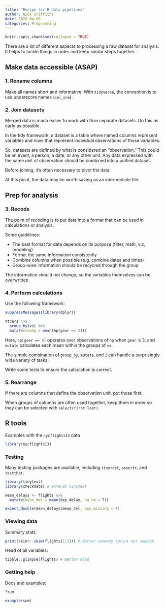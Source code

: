 ```yaml
---
title: "Recipe for R data pipelines"
author: Nick Griffiths
date: 2020-04-09
categories: Programming
---
```


```r
knitr::opts_chunk$set(collapse = TRUE)
```

There are a lot of different aspects to processing a raw dataset for analysis. It helps to tackle things in order and keep similar steps together.

## Make data accessible (ASAP)

### 1. Rename columns

Make all names short and informative. With `tidyverse`, the convention is to use underscore names (`col_one`).

### 2. Join datasets

Merged data is much easier to work with than separate datasets. Do this as early as possible.

In the tidy framework, a dataset is a table where named columns represent variables and rows that represent individual observations of those variables.

So, datasets are defined by what is considered an "observation." This could be an event, a person, a date, or any other unit. Any data expressed with the same unit of observation should be combined into a unified dataset.

Before joining, it's often necessary to pivot the data.

At this point, the data may be worth saving as an intermediate file.

## Prep for analysis

### 3. Recode

The point of recoding is to put data into a format that can be used in calculations or analysis.

Some guidelines:

- The best format for data depends on its purpose (filter, math, viz, modeling)
- Format the same information consistently
- Combine columns when possible (e.g. combine dates and times)
- Group-wise information should be recycled through the group

The information should not change, so the variables themselves can be overwritten.

### 4. Perform calculations

Use the following framework:

```r
suppressMessages(library(dplyr))

mtcars %>%
  group_by(vs) %>%
  mutate(newhp = mean(hp[gear == 3]))
```

Here, `hp[gear == 3]` operates over observations of `hp` when `gear` is 3, and `mutate` calculates each mean within the groups of `vs`.

The simple combination of `group_by`, `mutate`, and `[` can handle a surprisingly wide variety of tasks.

Write some tests to ensure the calculation is correct.

### 5. Rearrange

If there are columns that define the observation unit, put those first.

When groups of columns are often used together, keep them in order so they can be selected with `select(first:last)`.

## R tools

Examples with the `nycflights13` data

```r
library(nycflights13)
```

### Testing

Many testing packages are available, including `tinytest`, `assertr`, and `testthat`.

```r
library(tinytest)
library(checkmate) # extends tinytest

mean_delays <- flights %>%
  mutate(mean_del = mean(dep_delay, na.rm = T))

expect_double(mean_delays$mean_del, any.missing = F)
```

### Viewing data

Summary stats:

```r
print(skimr::skim(flights[1:3])) # Better summary (print not needed)
```

Head of all variables:

```r
tibble::glimpse(flights) # Better head
```

### Getting help

Docs and examples:

```r
?sum

example(sum)
```
